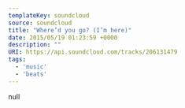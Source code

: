 ---
templateKey: soundcloud
source: soundcloud
title: "Where’d you go? (I’m here)"
date: 2015/05/19 01:23:59 +0000
description: ""
URI: https://api.soundcloud.com/tracks/206131479
tags: 
  - 'music'
  - 'beats'
---

null
